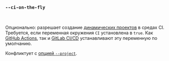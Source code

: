 ### `--ci-on-the-fly`

<br />

Опционально: разрешает создание [динамических проектов][on the fly projects] в средах CI.
Требуется, если переменная окружения `CI` установлена в `true`.
Как [GitHub Actions][github actions], так и [GitLab CI/CD][gitlab ci] устанавливают эту переменную по умолчанию.

Конфликтует с [опцией `--project`][project option].

[project option]: #--project-project

[on the fly projects]: /ru/docs/how-to/claim/#on-the-fly-projects

[github actions]: https://docs.github.com/ru/actions/reference/workflows-and-actions/variables#default-environment-variables
[gitlab ci]: https://docs.gitlab.com/ci/variables/predefined_variables/#predefined-variables